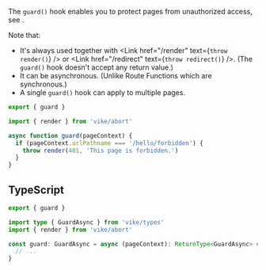 
The `guard()` hook enables you to protect pages from unauthorized access, see <Link href="/auth#login-flow" />.

Note that:

- It's always used together with <Link href="/render" text={<code>throw render()</code>} /> or <Link href="/redirect" text={<code>throw redirect()</code>} />. (The `guard()` hook doesn't accept any return value.)
- It can be asynchronous. (Unlike Route Functions which are synchronous.)
- A single `guard()` hook can <Link href="/config#inheritance">apply to multiple pages</Link>.

```js
export { guard }

import { render } from 'vike/abort'

async function guard(pageContext) {
  if (pageContext.urlPathname === '/hello/forbidden') {
    throw render(401, 'This page is forbidden.')
  }
}
```


## TypeScript

```ts
export { guard }

import type { GuardAsync } from 'vike/types'
import { render } from 'vike/abort'

const guard: GuardAsync = async (pageContext): ReturnType<GuardAsync> => {
  // ...
}
```
